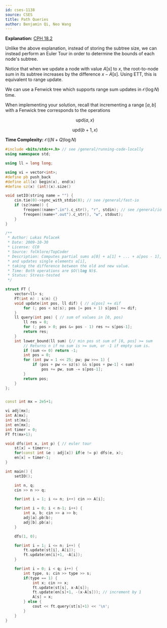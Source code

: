 ```yaml
---
id: cses-1138
source: CSES
title: Path Queries
author: Benjamin Qi, Neo Wang
---
```


**Explanation:** [CPH 18.2](/CPH.pdf#page=174)

Unlike the above explanation, instead of storing the subtree size, we can instead perform an Euler Tour in order to determine the bounds of each node's subtree. 

Notice that when we update a node with value $A[s]$ to $x$, the root-to-node sum in its subtree increases by the difference $x-A[s]$. Using ETT, this is equivalent to range update.

We can use a Fenwick tree which supports range sum updates in $\mathcal{O}(\log N)$ time.

When implementing your solution, recall that incrementing a range $[a, b]$ with a Fenwick tree corresponds to the operations

<center>

$$\text{upd}(a, x)$$

$$\text{upd}(b+1, x)$$

</center>

**Time Complexity:** $\mathcal O((N+Q)\log N)$

```cpp
#include <bits/stdc++.h> // see /general/running-code-locally
using namespace std;

using ll = long long;

using vi = vector<int>;
#define pb push_back
#define all(x) begin(x), end(x)
#define sz(x) (int)(x).size()

void setIO(string name = "") {
	cin.tie(0)->sync_with_stdio(0); // see /general/fast-io
	if (sz(name)) {
		freopen((name+".in").c_str(), "r", stdin); // see /general/io
		freopen((name+".out").c_str(), "w", stdout);
	}
}

/**
 * Author: Lukas Polacek
 * Date: 2009-10-30
 * License: CC0
 * Source: folklore/TopCoder
 * Description: Computes partial sums a[0] + a[1] + ... + a[pos - 1],
 * and updates single elements a[i],
 * taking the difference between the old and new value.
 * Time: Both operations are $O(\log N)$.
 * Status: Stress-tested
 */

struct FT {
	vector<ll> s;
	FT(int n) : s(n) {}
	void update(int pos, ll dif) { // a[pos] += dif
		for (; pos < sz(s); pos |= pos + 1) s[pos] += dif;
	}
	ll query(int pos) { // sum of values in [0, pos)
		ll res = 0;
		for (; pos > 0; pos &= pos - 1) res += s[pos-1];
		return res;
	}
	int lower_bound(ll sum) {// min pos st sum of [0, pos] >= sum
		// Returns n if no sum is >= sum, or -1 if empty sum is.
		if (sum <= 0) return -1;
		int pos = 0;
		for (int pw = 1 << 25; pw; pw >>= 1) {
			if (pos + pw <= sz(s) && s[pos + pw-1] < sum)
				pos += pw, sum -= s[pos-1];
		}
		return pos;
	}
};


const int mx = 2e5+1;

vi adj[mx];
int A[mx];
int st[mx];
int en[mx];
int timer = 0;
FT ft(mx+1);

void dfs(int x, int p) { // euler tour
	st[x] = timer++;
	for(const int &e : adj[x]) if(e != p) dfs(e, x);
	en[x] = timer-1;
}

int main() {
	setIO();

	int n, q;
	cin >> n >> q;

	for(int i = 1; i <= n; i++) cin >> A[i];

	for(int i = 0; i < n-1; i++) {
		int a, b; cin >> a >> b;
		adj[a].pb(b);
		adj[b].pb(a);
	}

	dfs(1, 0);

	for(int i = 1; i <= n; i++) {
		ft.update(st[i], A[i]);
		ft.update(en[i]+1, -A[i]);
	}

	for(int i = 0; i < q; i++) {
		int type, s; cin >> type >> s;
		if(type == 1) {
			int x; cin >> x;
			ft.update(st[s], x-A[s]);
			ft.update(en[s]+1, -(x-A[s])); // increment by 1
			A[s] = x;
		} else {
			cout << ft.query(st[s]+1) << '\n';
		}
	}
}
```
